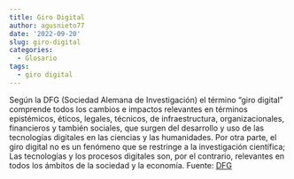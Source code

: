 ```yaml
---
title: Giro Digital
author: agusnieto77
date: '2022-09-20'
slug: giro-digital
categories:
  - Glosario
tags:
  - giro digital
---
```


Según la DFG (Sociedad Alemana de Investigación) el término “giro digital” comprende todos los cambios e impactos relevantes en términos epistémicos, éticos, legales, técnicos, de infraestructura, organizacionales, financieros y también sociales, que surgen del desarrollo y uso de las tecnologías digitales en las ciencias y las humanidades. Por otra parte, el giro digital no es un fenómeno que se restringe a la investigación científica; Las tecnologías y los procesos digitales son, por el contrario, relevantes en todos los ámbitos de la sociedad y la economía.
Fuente: [DFG](https://www.dfg.de/en/research_funding/principles_dfg_funding/digital_turn/index.html)